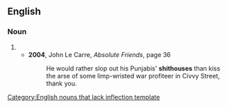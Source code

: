 ==English==

===Noun===
{{infl|en|noun}}[[Category:English nouns that lack inflection template]]

# {{plural of|shithouse}}
#* '''2004''', John Le Carre, ''Absolute Friends'', page 36
#*: He would rather slop out his Punjabis' '''shithouses''' than kiss the arse of some limp-wristed war profiteer in Civvy Street, thank you.